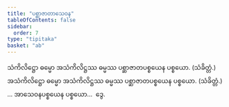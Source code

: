 ```yaml
---
title: "ပစ္ဆာဇာတာသေဝန"
tableOfContents: false
sidebar:
  order: 7
type: "tipitaka"
basket: "ab"
---
```



<DynamicBreadcrumb />

<Division number="61">

<Paragraph number="3974">
သံကိလိဋ္ဌော ဓမ္မော အသံကိလိဋ္ဌဿ ဓမ္မဿ ပစ္ဆာဇာတပစ္စယေန ပစ္စယော. (သံခိတ္တံ.) အသံကိလိဋ္ဌော ဓမ္မော အသံကိလိဋ္ဌဿ ဓမ္မဿ ပစ္ဆာဇာတပစ္စယေန ပစ္စယော. (သံခိတ္တံ.) … အာသေဝနပစ္စယေန ပစ္စယော…  ဒွေ.
</Paragraph>
</Division>